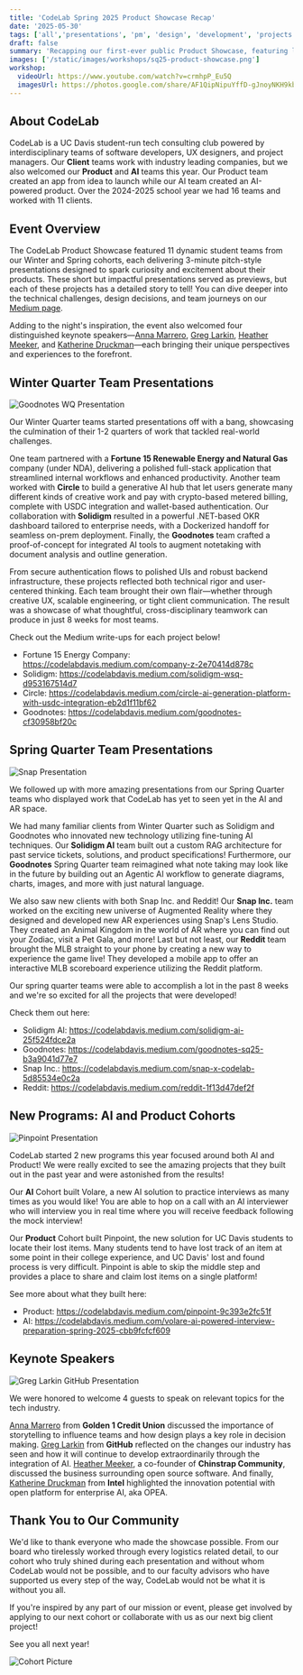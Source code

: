 ```yaml
---
title: 'CodeLab Spring 2025 Product Showcase Recap'
date: '2025-05-30'
tags: ['all','presentations', 'pm', 'design', 'development', 'projects', 'public-speaking']
draft: false
summary: 'Recapping our first-ever public Product Showcase, featuring lightning pitches from 11 incredible student teams and inspiring keynotes from industry leaders!'
images: ['/static/images/workshops/sq25-product-showcase.png']
workshop:
  videoUrl: https://www.youtube.com/watch?v=crmhpP_Eu5Q
  imagesUrl: https://photos.google.com/share/AF1QipNipuYffD-gJnoyNKH9kbhH8QdvcJWKjagv1e1PaB5FOvu82W9je-fV6hUFfsk0Cg?key=dE5WdlRFcUdKUlZvb2VuZEE1MGk5cVRiNnRmVHFB
---
```


## About CodeLab

CodeLab is a UC Davis student-run tech consulting club powered by interdisciplinary teams of software developers,
UX designers, and project managers. Our **Client** teams work with industry leading companies, but we also welcomed our
**Product** and **AI** teams this year. Our Product team created an app from idea to launch while our AI team created an
AI-powered product. Over the 2024-2025 school year we had 16 teams and worked with 11 clients.

## Event Overview
The CodeLab Product Showcase featured 11 dynamic student teams from our Winter and Spring cohorts,
each delivering 3-minute pitch-style presentations designed to spark curiosity and excitement about their products.
These short but impactful presentations served as previews, but each of these projects
has a detailed story to tell! You can dive deeper into the technical challenges,
design decisions, and team journeys on our [Medium page](https://codelabdavis.medium.com/).


Adding to the night's inspiration, the event also welcomed four distinguished keynote
speakers—[Anna Marrero](https://www.linkedin.com/in/alpmarrero/),
[Greg Larkin](https://www.linkedin.com/in/greglarkin/),
[Heather Meeker](https://www.linkedin.com/in/heathermeeker/),
and [Katherine Druckman](https://www.linkedin.com/in/katherinedruckman/)—each
bringing their unique perspectives and experiences to the forefront.


## Winter Quarter Team Presentations

![Goodnotes WQ Presentation](/static/images/prodshow-goodnotes-wq.jpg)

Our Winter Quarter teams started presentations off with a bang, showcasing the
culmination of their 1-2 quarters of work that tackled real-world challenges.

One team partnered with a **Fortune 15 Renewable Energy and Natural Gas** company (under NDA),
delivering a polished full-stack application that streamlined internal workflows and enhanced
productivity. Another team worked with **Circle** to build a generative AI hub that let users
generate many different kinds of creative work and pay with crypto-based metered billing,
complete with USDC integration and wallet-based authentication. Our collaboration with
**Solidigm** resulted in a powerful .NET-based OKR dashboard tailored to enterprise needs,
with a Dockerized handoff for seamless on-prem deployment. Finally, the **Goodnotes** team
crafted a proof-of-concept for integrated AI tools to augment notetaking with document
analysis and outline generation.

From secure authentication flows to polished UIs and robust backend infrastructure,
these projects reflected both technical rigor and user-centered thinking.
Each team brought their own flair—whether through creative UX, scalable engineering,
or tight client communication. The result was a showcase of what thoughtful,
cross-disciplinary teamwork can produce in just 8 weeks for most teams.

Check out the Medium write-ups for each project below!
- Fortune 15 Energy Company: https://codelabdavis.medium.com/company-z-2e70414d878c
- Solidigm: https://codelabdavis.medium.com/solidigm-wsq-d953167514d7
- Circle: https://codelabdavis.medium.com/circle-ai-generation-platform-with-usdc-integration-eb2d1f11bf62
- Goodnotes: https://codelabdavis.medium.com/goodnotes-cf30958bf20c

## Spring Quarter Team Presentations

![Snap Presentation](/static/images/prodshow-snap.jpg)

We followed up with more amazing presentations from our Spring Quarter teams who
displayed work that CodeLab has yet to seen yet in the AI and AR space.

We had many familiar clients from Winter Quarter such as Solidigm and Goodnotes
who innovated new technology utilizing fine-tuning AI techniques. Our **Solidigm AI** team
built out a custom RAG architecture for past service tickets, solutions, and product
specifications! Furthermore, our **Goodnotes** Spring Quarter team reimagined what
note taking may look like in the future by building out an Agentic AI workflow to
generate diagrams, charts, images, and more with just natural language.

We also saw new clients with both Snap Inc. and Reddit! Our **Snap Inc.** team worked
on the exciting new universe of Augmented Reality where they designed and developed
new AR experiences using Snap's Lens Studio. They created an Animal Kingdom in the
world of AR where you can find out your Zodiac, visit a Pet Gala, and more! Last but
not least, our **Reddit** team brought the MLB straight to your phone by creating a new
way to experience the game live! They developed a mobile app to offer an interactive
MLB scoreboard experience utilizing the Reddit platform.

Our spring quarter teams were able to accomplish a lot in the past 8 weeks and
we're so excited for all the projects that were developed!

Check them out here:
- Solidigm AI: https://codelabdavis.medium.com/solidigm-ai-25f524fdce2a
- Goodnotes: https://codelabdavis.medium.com/goodnotes-sq25-b3a9041d77e7
- Snap Inc.: https://codelabdavis.medium.com/snap-x-codelab-5d85534e0c2a
- Reddit: https://codelabdavis.medium.com/reddit-1f13d47def2f

## New Programs: AI and Product Cohorts

![Pinpoint Presentation](/static/images/prodshow-pinpoint.jpg)

CodeLab started 2 new programs this year focused around both AI and Product!
We were really excited to see the amazing projects that they built out in the
past year and were astonished from the results!

Our **AI** Cohort built Volare, a new AI solution to practice interviews as many times
as you would like! You are able to hop on a call with an AI interviewer who will
interview you in real time where you will receive feedback following the mock interview!

Our **Product** Cohort built Pinpoint, the new solution for UC Davis students to locate
their lost items. Many students tend to have lost track of an item at some point in
their college experience, and UC Davis' lost and found process is very difficult.
Pinpoint is able to skip the middle step and provides a place to share and claim
lost items on a single platform!

See more about what they built here:
- Product: https://codelabdavis.medium.com/pinpoint-9c393e2fc51f
- AI: https://codelabdavis.medium.com/volare-ai-powered-interview-preparation-spring-2025-cbb9fcfcf609

## Keynote Speakers

![Greg Larkin GitHub Presentation](/static/images/prodshow-speaker.jpg)

We were honored to welcome 4 guests to speak on relevant topics for the tech industry.

[Anna Marrero](https://www.linkedin.com/in/alpmarrero/) from **Golden 1 Credit Union**
discussed the importance of storytelling to influence teams and how design plays a key
role in decision making. [Greg Larkin](https://www.linkedin.com/in/greglarkin/) from
**GitHub** reflected on the changes our industry has seen and how it will continue to
develop extraordinarily through the integration of AI.
[Heather Meeker](https://www.linkedin.com/in/heathermeeker/), a co-founder of
**Chinstrap Community**, discussed the business surrounding open source software.
And finally, [Katherine Druckman](https://www.linkedin.com/in/katherinedruckman/) from
**Intel** highlighted the innovation potential with open platform for enterprise AI, aka OPEA.

## Thank You to Our Community

We'd like to thank everyone who made the showcase possible. From our board who
tirelessly worked through every logistics related detail, to our cohort who truly
shined during each presentation and without whom CodeLab would not be possible, and to
our faculty advisors who have supported us every step of the way, CodeLab would
not be what it is without you all.

If you're inspired by any part of our mission or event, please get involved by
applying to our next cohort or collaborate with us as our next big client project!

See you all next year!

![Cohort Picture](/static/images/prodshow-cohort.jpg)